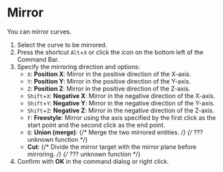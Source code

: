 
# Mirror

You can mirror curves.

<Reference shortcut="Alt+X" command="Mirror" button="Command Bar Bottom Left" />

1. Select the curve to be mirrored.
2. Press the shortcut `Alt`+`X` or click the icon on the bottom left of the Command Bar.
3. Specify the mirroring direction and options:
   - `X`: **Position X**: Mirror in the positive direction of the X-axis.
   - `Y`: **Position Y**: Mirror in the positive direction of the Y-axis.
   - `Z`: **Position Z**: Mirror in the positive direction of the Z-axis.
   - `Shift`+`X`: **Negative X**: Mirror in the negative direction of the X-axis.
   - `Shift`+`Y`: **Negative Y**: Mirror in the negative direction of the Y-axis.
   - `Shift`+`Z`: **Negative Z**: Mirror in the negative direction of the Z-axis.
   - `F`: **Freestyle**: Mirror using the axis specified by the first click as the start point and the second click as the end point.
   - `Q`: **Union (merge)**: {/* Merge the two mirrored entities. */} {/* ??? unknown function */}
   - **Cut**: {/* Divide the mirror target with the mirror plane before mirroring. */} {/* ??? unknown function */}
4. Confirm with **OK** in the command dialog or right click.